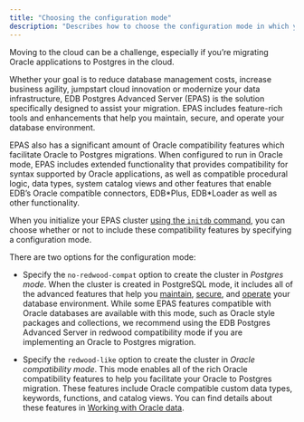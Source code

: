 ```yaml
---
title: "Choosing the configuration mode"
description: "Describes how to choose the configuration mode in which you want EDB Postgres Advanced Server to run"
---
```


Moving to the cloud can be a challenge, especially if you’re migrating Oracle applications to Postgres in the cloud.

Whether your goal is to reduce database management costs, increase business agility, jumpstart cloud innovation or modernize your data infrastructure, EDB Postgres Advanced Server (EPAS) is the solution specifically designed to assist your migration. EPAS includes feature-rich tools and enhancements that help you maintain, secure, and operate your database environment.

EPAS also has a significant amount of Oracle compatibility features which facilitate Oracle to Postgres migrations. When configured to run in Oracle mode, EPAS includes extended functionality that provides compatibility for syntax supported by Oracle applications, as well as compatible procedural logic, data types, system catalog views and other features that enable EDB’s Oracle compatible connectors, EDB\*Plus, EDB\*Loader as well as other functionality. 

When you initialize your EPAS cluster [using the `initdb` command](/epas/latest/installing/linux_install_details/managing_an_advanced_server_installation.mdx), you can choose whether or not to include these compatibility features by specifying a configuration mode. 

There are two options for the configuration mode:

-   Specify the `no-redwood-compat` option to create the cluster in *Postgres mode*. When the cluster is created in PostgreSQL mode, it includes all of the advanced features that help you [maintain](/epas/latest/database_administration/), [secure](/epas/latest/epas_security_guide), and [operate](/epas/latest/managing_performance/) your database environment. While some EPAS features compatible with Oracle databases are available with this mode, such as Oracle style packages and collections, we recommend using the EDB Postgres Advanced Server in redwood compatibility mode if you are implementing an Oracle to Postgres migration.

-   Specify the `redwood-like` option to create the cluster in *Oracle compatibility mode*. This mode enables all of the rich Oracle compatibility features to help you facilitate your Oracle to Postgres migration. These features include Oracle compatible custom data types, keywords, functions, and catalog views. You can find details about these features in [Working with Oracle data](/epas/latest/working_with_oracle_data/).